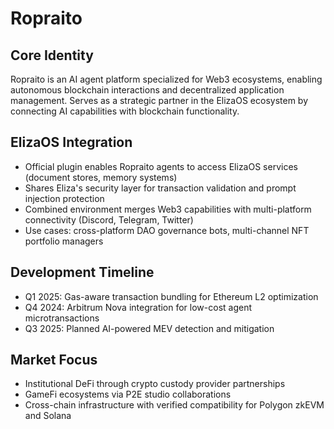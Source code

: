 # Ropraito

## Core Identity

Ropraito is an AI agent platform specialized for Web3 ecosystems, enabling autonomous blockchain interactions and decentralized application management. Serves as a strategic partner in the ElizaOS ecosystem by connecting AI capabilities with blockchain functionality.

## ElizaOS Integration

- Official plugin enables Ropraito agents to access ElizaOS services (document stores, memory systems)
- Shares Eliza's security layer for transaction validation and prompt injection protection
- Combined environment merges Web3 capabilities with multi-platform connectivity (Discord, Telegram, Twitter)
- Use cases: cross-platform DAO governance bots, multi-channel NFT portfolio managers

## Development Timeline

- Q1 2025: Gas-aware transaction bundling for Ethereum L2 optimization
- Q4 2024: Arbitrum Nova integration for low-cost agent microtransactions
- Q3 2025: Planned AI-powered MEV detection and mitigation

## Market Focus

- Institutional DeFi through crypto custody provider partnerships
- GameFi ecosystems via P2E studio collaborations
- Cross-chain infrastructure with verified compatibility for Polygon zkEVM and Solana
